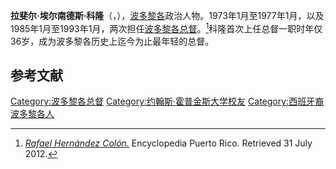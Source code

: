 {{noteTA
|1=zh-tw:柯隆;zh-hans:科隆;zh-hant:科隆;
|2=zh-tw:拉法葉;zh-hans:拉斐尔;zh-hant:拉斐爾;
|3=zh-tw:葉南德茲;zh-hans:埃尔南德斯;zh-hant:埃爾南德斯;
}}
{{Infobox officeholder
|name         = 拉斐尔·埃尔南德斯·科隆<br />Rafael Hernández Colón
|image        = Rafael Hernández Colón, Former Governor of Puerto Rico.jpg
|office       = 第4任和第6任[[波多黎各总督|波多黎各总督]]
|term_start   = 1985年1月2日
|term_end     = 1993年1月2日
|predecessor  = [[卡洛斯·罗梅罗·巴塞洛|卡洛斯·罗梅罗·巴塞洛]]
|successor    = [[佩德罗·罗塞略|佩德罗·罗塞略]]
|term_start1  = 1973年1月2日
|term_end1    = 1977年1月2日
|predecessor1 = [[路易斯·费雷|路易斯·费雷]]
|successor1   = [[卡洛斯·罗梅罗·巴塞洛|卡洛斯·罗梅罗·巴塞洛]]
|office2      = 第6任{{tsl|en|President of the Senate of Puerto Rico||President of the Puerto Rico Senate}}
|term_start2  = 1969年1月2日
|term_end2    = 1973年1月2日
|predecessor2 = {{tsl|en|Samuel R. Quiñones||Samuel R. Quiñones}}
|successor2   = {{tsl|en|Juan Cancel Ríos||Juan Cancel Ríos}}
|office3      = {{tsl|en|Secretary of Justice of Puerto Rico||Secretary of Justice of Puerto Rico}}
|governor3    = [[罗贝托·桑切斯·比莱利亚|罗贝托·桑切斯·比莱利亚]]
|term_start3  = 1965年1月2日
|term_end3    = 1969年1月2日
|predecessor3 = {{tsl|en|José Trías Monge||José Trías Monge}}
|successor3   = ???
|birth_date   = {{birth date|1936|10|24}}
|birth_place  = {{PUR}}[[龐塞|龐塞]]
|death_date   = {{death date and age|2019|5|2|1936|10|24}}
|death_place  = {{PUR}}[[圣胡安_(波多黎各)|圣胡安]]
|party        = [[人民民主党_(波多黎各)|人民民主党]]
|otherparty   = [[民主党_(美国)|民主党]]
|spouse       = {{marriage|{{tsl|en|Lila Mayoral Wirshing||Lila Mayoral}}|1959|2003|end=死亡}}<br>{{marriage|Nelsa López|2004}}
|children     = 4
|education    = [[约翰·霍普金斯大学|约翰·霍普金斯大学]] ([[文学士|BA]])<br>{{tsl|en|University of Puerto Rico, Río Piedras Campus||University of Puerto Rico, Río Piedras}} ([[法律博士|JD]])
}}
'''拉斐尔·埃尔南德斯·科隆'''（{{lang-es|'''Rafael Hernández Colón'''}}，{{bd|1936年|10月24日|2019年|5月2日|catIdx=Hernández Colón}}），[[波多黎各|波多黎各]]政治人物。1973年1月至1977年1月，以及1985年1月至1993年1月，两次担任[[波多黎各总督|波多黎各总督]]。<ref>[http://www.enciclopediapr.org/ing/article.cfm?ref=08120303 ''Rafael Hernández Colón.''] {{webarchive|url=https://web.archive.org/web/20120709063002/http://enciclopediapr.org/ing/article.cfm?ref=08120303 |date=2012-07-09 }} Encyclopedia Puerto Rico. Retrieved 31 July 2012.</ref>科隆首次上任总督一职时年仅36岁，成为波多黎各历史上迄今为止最年轻的总督。

== 参考文献 ==
{{reflist}}

{{s-start}}
{{s-off}}
{{succession box
|title=[[波多黎各总督|波多黎各总督]]
|before=[[路易斯·费雷|路易斯·费雷]]
|years=1973–1977
|after=[[卡洛斯·罗梅罗·巴塞洛|卡洛斯·罗梅罗·巴塞洛]]
}}
{{succession box
|title=[[波多黎各总督|波多黎各总督]]（第二次）
|before=[[卡洛斯·罗梅罗·巴塞洛|卡洛斯·罗梅罗·巴塞洛]]
|years=1985–1993
|after=[[佩德罗·罗塞略|佩德罗·罗塞略]]
}}
{{s-end}}

{{Authority control}}
{{DEFAULTSORT:Hernandez Colon, Rafael}}
[[Category:波多黎各总督|Category:波多黎各总督]]
[[Category:约翰斯·霍普金斯大学校友|Category:约翰斯·霍普金斯大学校友]]
[[Category:西班牙裔波多黎各人|Category:西班牙裔波多黎各人]]